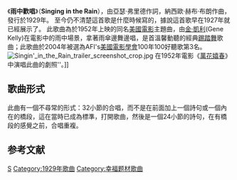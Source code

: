 《'''雨中歡唱'''》（'''Singing in the Rain'''），由亞瑟·弗里德作詞，納西歐·赫布·布朗作曲，發行於1929年。
至今仍不清楚這首歌是什麼時候寫的，據說這首歌早在1927年就已經展示了。
{{Infobox song
| name      = 雨中歡唱
| cover     =
| alt       =
| type      =
| language  = 英語
| written   =
| published = {{start date|1929}}
| writer    = 亞瑟·弗里德
| composer  = 納西歐·赫布·布朗
| lyricist  =
}}
此歌曲為於1952年上映的同名[[美國電影|美國電影]]主題曲，由[[金·凱利|金·凱利]](Gene Kelly)在電影中的雨中場景，拿著雨傘邊舞邊唱，是首溫馨動聽的經典[[踢踏舞|踢踏舞]]歌曲；此歌曲於2004年被選為AFI's[[美國電影學會|美國電影學會]]100年100好聽歌第3名。
[[Image:Singin'_in_the_Rain_trailer_screenshot_crop.jpg|thumb]] 在1952年電影《[[萬花嬉春|萬花嬉春]]》中演唱此曲的劇照''。]]

==歌曲形式==
此曲有一個不尋常的形式：32小節的合唱，而不是在前面加上一個詩句或一個內在的橋段，這在當時已成為標準，打開歌曲，然後是一個24小節的詩句，在有橋段的感覺之前，合唱重複。

==参考文献==
{{reflist}}
{{歌曲小作品}}

[[Category:美國歌曲|S]]
[[Category:1929年歌曲|Category:1929年歌曲]]
[[Category:幸福题材歌曲|Category:幸福题材歌曲]]